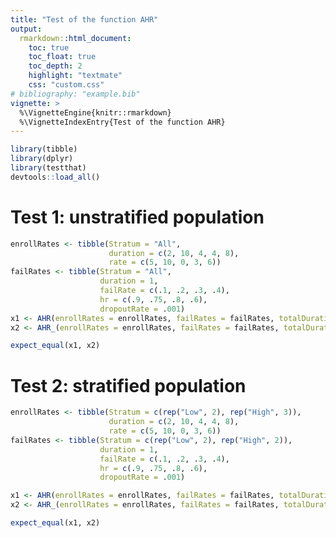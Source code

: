 ```yaml
---
title: "Test of the function AHR"
output:
  rmarkdown::html_document:
    toc: true
    toc_float: true
    toc_depth: 2
    highlight: "textmate"
    css: "custom.css"
# bibliography: "example.bib"
vignette: >
  %\VignetteEngine{knitr::rmarkdown}
  %\VignetteIndexEntry{Test of the function AHR}
---
```


```r
library(tibble)
library(dplyr)
library(testthat)
devtools::load_all()
```

# Test 1: unstratified population
```r
enrollRates <- tibble(Stratum = "All",
                      duration = c(2, 10, 4, 4, 8),
                      rate = c(5, 10, 0, 3, 6))
failRates <- tibble(Stratum = "All",
                    duration = 1,
                    failRate = c(.1, .2, .3, .4),
                    hr = c(.9, .75, .8, .6),
                    dropoutRate = .001)
x1 <- AHR(enrollRates = enrollRates, failRates = failRates, totalDuration = c(15, 30))
x2 <- AHR_(enrollRates = enrollRates, failRates = failRates, totalDuration = c(15, 30))

expect_equal(x1, x2)
```

# Test 2: stratified population
```r
enrollRates <- tibble(Stratum = c(rep("Low", 2), rep("High", 3)),
                      duration = c(2, 10, 4, 4, 8),
                      rate = c(5, 10, 0, 3, 6))
failRates <- tibble(Stratum = c(rep("Low", 2), rep("High", 2)),
                    duration = 1,
                    failRate = c(.1, .2, .3, .4),
                    hr = c(.9, .75, .8, .6),
                    dropoutRate = .001)

x1 <- AHR(enrollRates = enrollRates, failRates = failRates, totalDuration = c(15, 30))
x2 <- AHR_(enrollRates = enrollRates, failRates = failRates, totalDuration = c(15, 30))

expect_equal(x1, x2)
```

